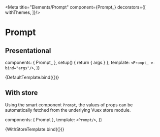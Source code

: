 

<Meta
  title="Elements/Prompt"
  component={Prompt_}
  decorators={[
    withThemes,
  ]}/>

# Prompt

## Presentational

<Description of={Prompt_}/>

  components: { Prompt_ },
  setup() {
    return { args }
  },
  template: `
    <Prompt_ v-bind="args"/>
  `,
})

<Canvas>
  <Story
    name="Default"
    args={{
      username: 'dhruvkb',
      hostname: 'seeelaye',
      workingDirectoryName: '~',
    }}>
    {DefaultTemplate.bind({})}
  </Story>
</Canvas>

<ArgsTable story="Default"/>

## With store

Using the smart component `Prompt`, the values of props can be automatically
fetched from the underlying Vuex store module.

  components: { Prompt },
  template: `
    <Prompt/>
  `,
})

<Canvas>
  <Story name="With Store">
    {WithStoreTemplate.bind({})}
  </Story>
</Canvas>

<ArgsTable of={Prompt}/>
